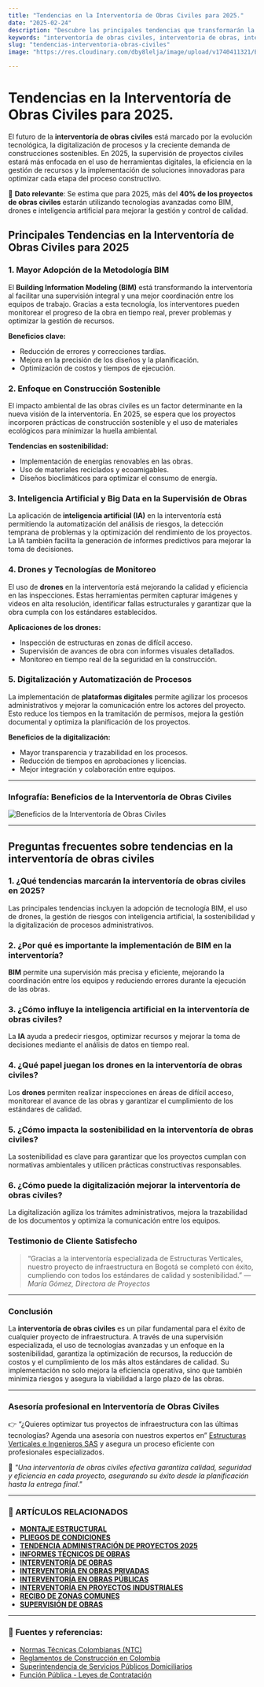 ```yaml
---
title: "Tendencias en la Interventoría de Obras Civiles para 2025."
date: "2025-02-24"
description: "Descubre las principales tendencias que transformarán la interventoría de obras civiles en 2025, con un enfoque en innovación, tecnología y sostenibilidad."
keywords: "interventoría de obras civiles, interventoria de obras, interventoría obras civiles, supervisión de obras civiles, gestión de proyectos civiles, tecnologías en interventoría, sostenibilidad en obras civiles, innovación en construcción, digitalización en obras civiles, gestión de riesgos en construcción, interventoría de obras Colombia, planificación de obras civiles, transformación digital en construcción"
slug: "tendencias-interventoria-obras-civiles"
image: "https://res.cloudinary.com/dby8lelja/image/upload/v1740411321/Estructuras%20Verticales%20e%20Ingenieros%20SAS/Imagenes%20Blog/tendencias_interventoria_de_obras_qidbgx.webp"

---
```



# Tendencias en la Interventoría de Obras Civiles para 2025.

El futuro de la **interventoría de obras civiles** está marcado por la evolución tecnológica, la digitalización de procesos y la creciente demanda de construcciones sostenibles. En 2025, la supervisión de proyectos civiles estará más enfocada en el uso de herramientas digitales, la eficiencia en la gestión de recursos y la implementación de soluciones innovadoras para optimizar cada etapa del proceso constructivo.

📌 **Dato relevante**: Se estima que para 2025, más del **40% de los proyectos de obras civiles** estarán utilizando tecnologías avanzadas como BIM, drones e inteligencia artificial para mejorar la gestión y control de calidad.

## Principales Tendencias en la Interventoría de Obras Civiles para 2025

### 1. **Mayor Adopción de la Metodología BIM**

El **Building Information Modeling (BIM)** está transformando la interventoría al facilitar una supervisión integral y una mejor coordinación entre los equipos de trabajo. Gracias a esta tecnología, los interventores pueden monitorear el progreso de la obra en tiempo real, prever problemas y optimizar la gestión de recursos.

**Beneficios clave:**
- Reducción de errores y correcciones tardías.
- Mejora en la precisión de los diseños y la planificación.
- Optimización de costos y tiempos de ejecución.

### 2. **Enfoque en Construcción Sostenible**

El impacto ambiental de las obras civiles es un factor determinante en la nueva visión de la interventoría. En 2025, se espera que los proyectos incorporen prácticas de construcción sostenible y el uso de materiales ecológicos para minimizar la huella ambiental.

**Tendencias en sostenibilidad:**
- Implementación de energías renovables en las obras.
- Uso de materiales reciclados y ecoamigables.
- Diseños bioclimáticos para optimizar el consumo de energía.

### 3. **Inteligencia Artificial y Big Data en la Supervisión de Obras**

La aplicación de **inteligencia artificial (IA)** en la interventoría está permitiendo la automatización del análisis de riesgos, la detección temprana de problemas y la optimización del rendimiento de los proyectos. La IA también facilita la generación de informes predictivos para mejorar la toma de decisiones.

### 4. **Drones y Tecnologías de Monitoreo**

El uso de **drones** en la interventoría está mejorando la calidad y eficiencia en las inspecciones. Estas herramientas permiten capturar imágenes y videos en alta resolución, identificar fallas estructurales y garantizar que la obra cumpla con los estándares establecidos.

**Aplicaciones de los drones:**
- Inspección de estructuras en zonas de difícil acceso.
- Supervisión de avances de obra con informes visuales detallados.
- Monitoreo en tiempo real de la seguridad en la construcción.

### 5. **Digitalización y Automatización de Procesos**

La implementación de **plataformas digitales** permite agilizar los procesos administrativos y mejorar la comunicación entre los actores del proyecto. Esto reduce los tiempos en la tramitación de permisos, mejora la gestión documental y optimiza la planificación de los proyectos.

**Beneficios de la digitalización:**
- Mayor transparencia y trazabilidad en los procesos.
- Reducción de tiempos en aprobaciones y licencias.
- Mejor integración y colaboración entre equipos.
---

### Infografía: Beneficios de la Interventoría de Obras Civiles

![Beneficios de la Interventoría de Obras Civiles](https://res.cloudinary.com/dby8lelja/image/upload/v1740411672/Estructuras%20Verticales%20e%20Ingenieros%20SAS/Imagenes%20Blog/tendencias_interventoria_de_obras_infografia_nssgjr.webp)

---
## Preguntas frecuentes sobre tendencias en la interventoría de obras civiles  

### 1. ¿Qué tendencias marcarán la interventoría de obras civiles en 2025?  
Las principales tendencias incluyen la adopción de tecnología BIM, el uso de drones, la gestión de riesgos con inteligencia artificial, la sostenibilidad y la digitalización de procesos administrativos.  

### 2. ¿Por qué es importante la implementación de BIM en la interventoría?  
**BIM** permite una supervisión más precisa y eficiente, mejorando la coordinación entre los equipos y reduciendo errores durante la ejecución de las obras.  

### 3. ¿Cómo influye la inteligencia artificial en la interventoría de obras civiles?  
La **IA** ayuda a predecir riesgos, optimizar recursos y mejorar la toma de decisiones mediante el análisis de datos en tiempo real.  

### 4. ¿Qué papel juegan los drones en la interventoría de obras civiles?  
Los **drones** permiten realizar inspecciones en áreas de difícil acceso, monitorear el avance de las obras y garantizar el cumplimiento de los estándares de calidad.  

### 5. ¿Cómo impacta la sostenibilidad en la interventoría de obras civiles?  
La sostenibilidad es clave para garantizar que los proyectos cumplan con normativas ambientales y utilicen prácticas constructivas responsables.  

### 6. ¿Cómo puede la digitalización mejorar la interventoría de obras civiles?  
La digitalización agiliza los trámites administrativos, mejora la trazabilidad de los documentos y optimiza la comunicación entre los equipos.  
### Testimonio de Cliente Satisfecho
> “Gracias a la interventoría especializada de Estructuras Verticales, nuestro proyecto de infraestructura en Bogotá se completó con éxito, cumpliendo con todos los estándares de calidad y sostenibilidad.” — *María Gómez, Directora de Proyectos*

---


### Conclusión  

La **interventoría de obras civiles** es un pilar fundamental para el éxito de cualquier proyecto de infraestructura. A través de una supervisión especializada, el uso de tecnologías avanzadas y un enfoque en la sostenibilidad, garantiza la optimización de recursos, la reducción de costos y el cumplimiento de los más altos estándares de calidad. Su implementación no solo mejora la eficiencia operativa, sino que también minimiza riesgos y asegura la viabilidad a largo plazo de las obras.

---

### Asesoría profesional en Interventoría de Obras Civiles

👉 “¿Quieres optimizar tus proyectos de infraestructura con las últimas tecnologías? Agenda una asesoría con nuestros expertos en” [Estructuras Verticales e Ingenieros SAS](https://www.estructurasverticales.com/servicios/interventoria-de-obras) y asegura un proceso eficiente con profesionales especializados.

📢 *"Una interventoría de obras civiles efectiva garantiza calidad, seguridad y eficiencia en cada proyecto, asegurando su éxito desde la planificación hasta la entrega final."*

---

### 📌 ARTÍCULOS RELACIONADOS

- **[MONTAJE ESTRUCTURAL](https://www.estructurasverticales.com/blog/montaje-estructural-construccion)**  
- **[PLIEGOS DE CONDICIONES](https://www.estructurasverticales.com/blog/elaboracion-pliegos-condiciones)**  
- **[TENDENCIA ADMINISTRACIÓN DE PROYECTOS 2025](https://www.estructurasverticales.com/blog/administracion-proyectos-construccion)**  
- **[INFORMES TÉCNICOS DE OBRAS](https://www.estructurasverticales.com/blog/informes-tecnicos-obras)**  
- **[INTERVENTORÍA DE OBRAS](https://www.estructurasverticales.com/blog/interventoria-obras-colombia)**  
- **[INTERVENTORÍA EN OBRAS PRIVADAS](https://www.estructurasverticales.com/blog/interventoria-obras-privadas)**  
- **[INTERVENTORÍA EN OBRAS PÚBLICAS](https://www.estructurasverticales.com/blog/interventoria-obras-publicas)**  
- **[INTERVENTORÍA EN PROYECTOS INDUSTRIALES](https://www.estructurasverticales.com/blog/interventoria-proyectos-industriales)**  
- **[RECIBO DE ZONAS COMUNES](https://www.estructurasverticales.com/blog/recibo-zonas-comunes-ph)**  
- **[SUPERVISIÓN DE OBRAS](https://www.estructurasverticales.com/blog/supervision-obras-construccion)**  
 

---

### 🔗 **Fuentes y referencias:**

- [Normas Técnicas Colombianas (NTC)](https://www.icontec.org/)  
- [Reglamentos de Construcción en Colombia](https://www.minvivienda.gov.co/)  
- [Superintendencia de Servicios Públicos Domiciliarios](https://www.superservicios.gov.co/)  
- [Función Pública - Leyes de Contratación](https://www.funcionpublica.gov.co/)  







